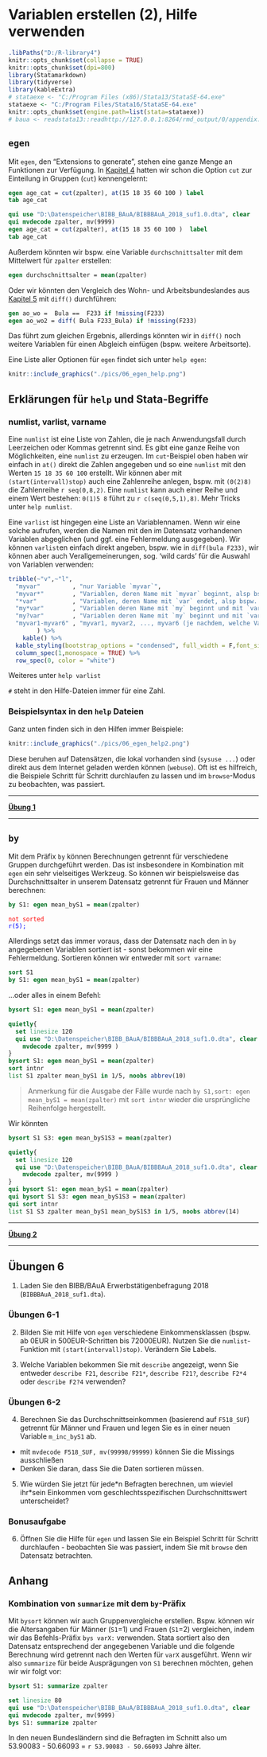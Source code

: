 # Variablen erstellen (2), Hilfe verwenden {#egen} 

```r
.libPaths("D:/R-library4")
knitr::opts_chunk$set(collapse = TRUE)
knitr::opts_chunk$set(dpi=800)
library(Statamarkdown)
library(tidyverse)
library(kableExtra)
# stataexe <- "C:/Program Files (x86)/Stata13/StataSE-64.exe"
stataexe <- "C:/Program Files/Stata16/StataSE-64.exe"
knitr::opts_chunk$set(engine.path=list(stata=stataexe))
# baua <- readstata13::readhttp://127.0.0.1:8264/rmd_output/0/appendix.html#.dta13("D:/Datenspeicher/BIBB_BAuA/BIBBBAuA_2018_suf1.0.dta",convert.factors = F)
```


## `egen`

Mit `egen`, den "Extensions to generate", stehen eine ganze Menge an Funktionen zur Verfügung. In [Kapitel 4](#cut) hatten wir schon die Option `cut` zur Einteilung in Gruppen (`cut`) kennengelernt:
```stata
egen age_cat = cut(zpalter), at(15 18 35 60 100 ) label
tab age_cat
```

```stata
qui use "D:\Datenspeicher\BIBB_BAuA/BIBBBAuA_2018_suf1.0.dta", clear
qui mvdecode zpalter, mv(9999)
egen age_cat = cut(zpalter), at(15 18 35 60 100 )  label
tab age_cat
```

Außerdem könnten wir bspw. eine Variable `durchschnittsalter` mit dem Mittelwert für `zpalter` erstellen:
```stata
egen durchschnittsalter = mean(zpalter)
```

Oder wir könnten den Vergleich des Wohn- und Arbeitsbundeslandes aus [Kapitel 5](#dummyvar) mit `diff()` durchführen:
```stata
gen ao_wo =  Bula ==  F233 if !missing(F233)
egen ao_wo2 = diff( Bula F233_Bula) if !missing(F233) 
```
Das führt zum gleichen Ergebnis, allerdings könnten wir in `diff()` noch weitere Variablen für einen Abgleich einfügen (bspw. weitere Arbeitsorte).

Eine Liste aller Optionen für `egen` findet sich unter `help egen`:


```r
knitr::include_graphics("./pics/06_egen_help.png")
```

## Erklärungen für `help` und Stata-Begriffe

### numlist, varlist, varname

Eine `numlist` ist eine Liste von Zahlen, die je nach Anwendungsfall durch Leerzeichen oder Kommas getrennt sind. Es gibt eine ganze Reihe von Möglichkeiten, eine `numlist` zu erzeugen. Im `cut`-Beispiel oben haben wir einfach in `at()` direkt die Zahlen angegeben und so eine `numlist` mit den Werten `15 18 35 60 100` erstellt. Wir können aber mit `(start(intervall)stop)` auch eine Zahlenreihe anlegen, bspw. mit `(0(2)8)` die Zahlenreihe `r seq(0,8,2)`. Eine `numlist` kann auch einer Reihe und einem Wert bestehen: `0(1)5 8` führt zu `r c(seq(0,5,1),8)`. Mehr Tricks unter  `help numlist`.

Eine `varlist` ist hingegen eine Liste an Variablennamen. Wenn wir eine solche aufrufen, werden die Namen mit den im Datensatz vorhandenen Variablen abgeglichen (und ggf. eine Fehlermeldung ausgegeben). Wir können `varlist`en einfach direkt angeben, bspw. wie in `diff(bula F233)`, wir können aber auch Verallgemeinerungen, sog. 'wild cards' für die Auswahl von Variablen verwenden:


```r
tribble(~"v",~"l",
  "myvar"         , "nur Variable `myvar`",
  "myvar*"        , "Variablen, deren Name mit `myvar` beginnt, alsp bspw. auch `myvar2` oder `myvariable`",
  "*var"          , "Variablen, deren Name mit `var` endet, alsp bspw. auch `yourvar`",
  "my*var"        , "Variablen deren Name mit `my` beginnt und mit `var` endet - mit einer beliebigen Zahl an Zeichen dazwischen",
  "my?var"        , "Variablen deren Name mit `my` beginnt und mit `var` endet - mit nur einem Zeichen dazwischen",
  "myvar1-myvar6" , "myvar1, myvar2, ..., myvar6 (je nachdem, welche Variablen vorhanden sind - in der Reihenfolge aus dem Variablenexplorer)"
        ) %>% 
    kable() %>% 
  kable_styling(bootstrap_options = "condensed", full_width = F,font_size = 12) %>% 
  column_spec(1,monospace = TRUE) %>% 
  row_spec(0, color = "white")
```


Weiteres unter `help varlist`

`#` steht in den Hilfe-Dateien immer für eine Zahl. 


### Beispielsyntax in den `help` Dateien

Ganz unten finden sich in den Hilfen immer Beispiele:

```r
knitr::include_graphics("./pics/06_egen_help2.png")
```

Diese beruhen auf Datensätzen, die lokal vorhanden sind (`sysuse ...`) oder direkt aus dem Internet geladen werden können (`webuse`). Oft ist es hilfreich, die Beispiele Schritt für Schritt durchlaufen zu lassen und im `browse`-Modus zu beobachten, was passiert.

***

**[Übung 1](#egenue)**

***

## `by`

Mit dem Präfix `by` können Berechnungen getrennt für verschiedene Gruppen durchgeführt werden. 
Das ist insbesondere in Kombination mit `egen` ein sehr vielseitiges Werkzeug.
So können wir beispielsweise das Durchschnittsalter in unserem Datensatz getrennt für Frauen und Männer berechnen:
```stata
by S1: egen mean_byS1 = mean(zpalter)
```
<span style="color:red">`not sorted`</span>  
<span style="color:blue">`r(5);`</span>

Allerdings setzt das immer voraus, dass der Datensatz nach den in `by` angegebenen Variablen sortiert ist - sonst bekommen wir eine Fehlermeldung. 
Sortieren können wir entweder mit `sort varname`:
```stata
sort S1
by S1: egen mean_byS1 = mean(zpalter)
```
...oder alles in einem Befehl:
```stata
bysort S1: egen mean_byS1 = mean(zpalter)
```


```stata
quietly{
  set linesize 120
  qui use "D:\Datenspeicher\BIBB_BAuA/BIBBBAuA_2018_suf1.0.dta", clear
	mvdecode zpalter, mv(9999 )
}
bysort S1: egen mean_byS1 = mean(zpalter)
sort intnr
list S1 zpalter mean_byS1 in 1/5, noobs abbrev(10)
```

> Anmerkung für die Ausgabe der Fälle wurde nach `by S1,sort: egen mean_byS1 = mean(zpalter)` mit `sort intnr` wieder die ursprüngliche Reihenfolge hergestellt.


Wir könnten
```stata
bysort S1 S3: egen mean_byS1S3 = mean(zpalter)
```

```stata
quietly{
  set linesize 120
  qui use "D:\Datenspeicher\BIBB_BAuA/BIBBBAuA_2018_suf1.0.dta", clear
	mvdecode zpalter, mv(9999 )
}
qui bysort S1: egen mean_byS1 = mean(zpalter)
qui bysort S1 S3: egen mean_byS1S3 = mean(zpalter)
qui sort intnr
list S1 S3 zpalter mean_byS1 mean_byS1S3 in 1/5, noobs abbrev(14)
```

***

**[Übung 2](#byue)**

***


## Übungen 6 {#egenue}

(@) Laden Sie den BIBB/BAuA Erwerbstätigenbefragung 2018 (`BIBBBAuA_2018_suf1.dta`). 

### Übungen 6-1 {#egenue1}

(@) Bilden Sie mit Hilfe von `egen` verschiedene Einkommensklassen (bspw. ab 0EUR in 500EUR-Schritten bis 72000EUR). Nutzen Sie die `numlist`-Funktion mit `(start(intervall)stop)`. Verändern Sie Labels.


(@) Welche Variablen bekommen Sie mit `describe` angezeigt, wenn Sie entweder `describe F21`, `describe F21*`, `describe F21?`, `describe F2*4` oder `describe F2?4` verwenden?


### Übungen 6-2 {#byue}

(@) Berechnen Sie das Durchschnittseinkommen (basierend auf `F518_SUF`) getrennt für Männer und Frauen und legen Sie es in einer neuen Variable `m_inc_byS1` ab.
  + mit `mvdecode F518_SUF, mv(99998/99999)` können Sie die Missings ausschließen
  + Denken Sie daran, dass Sie die Daten sortieren müssen.

(@) Wie würden Sie jetzt für jede\*n Befragten berechnen, um wieviel ihr\*sein Einkommen vom geschlechtsspezifischen Durchschnittswert unterscheidet?

### Bonusaufgabe 

(@) Öffnen Sie die Hilfe für `egen` und lassen Sie ein Beispiel Schritt für Schritt durchlaufen - beobachten Sie was passiert, indem Sie mit `browse` den Datensatz betrachten.



## Anhang

### Kombination von `summarize` mit dem `by`-Präfix {#bys_su}

Mit `bysort` können wir auch Gruppenvergleiche erstellen. Bspw. können wir die Altersangaben für Männer (`S1`=1) und Frauen (`S1`=2) vergleichen, indem wir das Befehls-Präfix `bys varX:` verwenden. Stata sortiert also den Datensatz entsprechend der angegebenen Variable und die folgende Berechnung wird getrennt nach den Werten für `varX` ausgeführt. Wenn wir also `summarize` für beide Ausprägungen von `S1` berechnen möchten, gehen wir wir folgt vor:
```stata
bysort S1: summarize zpalter 
```
```stata
set linesize 80
qui use "D:\Datenspeicher\BIBB_BAuA/BIBBBAuA_2018_suf1.0.dta", clear
qui mvdecode zpalter, mv(9999)
bys S1: summarize zpalter 
```
In den neuen Bundesländern sind die Befragten im Schnitt also um 53.90083 - 50.66093 = `r 53.90083 - 50.66093` Jahre älter.

